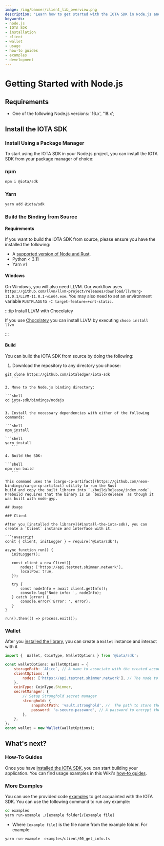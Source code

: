 ```yaml
---
image: /img/banner/client_lib_overview.png
description: "Learn how to get started with the IOTA SDK in Node.js and build applications on the Shimmer network."
keywords:
- node.js
- IOTA SDK
- installation
- client
- wallet
- usage
- how-to guides
- examples
- development
---
```



# Getting Started with Node.js

<WarningPasswordStorage/>

## Requirements

- One of the following Node.js versions: '16.x', '18.x';

## Install the IOTA SDK

### Install Using a Package Manager

To start using the IOTA SDK in your Node.js project, you can install the IOTA SDK from your package manager of choice:

### npm

```sh
npm i @iota/sdk
```

### Yarn

```sh
yarn add @iota/sdk
```

### Build the Binding from Source

#### Requirements

If you want to build the IOTA SDK from source, please ensure you have the installed the following:

* A [supported version of Node and Rust](https://github.com/neon-bindings/neon#platform-support).
* Python < 3.11
* Yarn v1

#### Windows

On Windows, you will also need LLVM. Our workflow uses
`https://github.com/llvm/llvm-project/releases/download/llvmorg-11.0.1/LLVM-11.0.1-win64.exe`. You may also need to set
an environment variable `RUSTFLAGS` to `-C target-feature=+crt-static`.

:::tip Install LLVM with Chocolatey

If you use [Chocolatey](https://chocolatey.org) you can install LLVM by executing `choco install llvm`

:::

#### Build

You can build the IOTA SDK from source by doing the following:

1. Download the repository to any directory you choose:

 ```shell
 git clone https://github.com/iotaledger/iota-sdk
    ```

2. Move to the Node.js binding directory:

 ```shell
cd iota-sdk/bindings/nodejs
    ```

3. Install the necessary dependencies with either of the following commands:

 ```shell
 npm install
    ```
 ```shell
 yarn install
    ```

4. Build the SDK:

 ```shell
 npm run build
    ```

This command uses the [cargo-cp-artifact](https://github.com/neon-bindings/cargo-cp-artifact) utility to run the Rust
build and copy the built library into `./build/Release/index.node`.
Prebuild requires that the binary is in `build/Release` as though it was built with node-gyp.

## Usage

### Client

After you [installed the library](#install-the-iota-sdk), you can create a `Client` instance and interface with it.

```javascript
const { Client, initLogger } = require('@iota/sdk');

async function run() {
    initLogger();

    const client = new Client({
        nodes: ['https://api.testnet.shimmer.network'],
        localPow: true,
    });

    try {
        const nodeInfo = await client.getInfo();
        console.log('Node info: ', nodeInfo);
    } catch (error) {
        console.error('Error: ', error);
    }
}

run().then(() => process.exit());
```

### Wallet

After you [installed the library](#installing-the-iota-sdk), you can create a `Wallet` instance and interact with it.

```javascript
import {  Wallet, CoinType, WalletOptions } from '@iota/sdk';

const walletOptions: WalletOptions = {
    storagePath: `Alice`, // A name to associate with the created account.
    clientOptions: {
        nodes: ['https://api.testnet.shimmer.network'], // The node to connect to.
    },
    coinType: CoinType.Shimmer,
    secretManager: {
        // Setup Stronghold secret manager
        stronghold: {
            snapshotPath: 'vault.stronghold', //  The path to store the account snapshot.
            password: 'a-secure-password', // A password to encrypt the stored data. WARNING: Never hardcode passwords in production code.
        },
    },
};
const wallet = new Wallet(walletOptions);
```

## What's next?

### How-To Guides

Once you have [installed the IOTA SDK](#install-the-iota-sdk), you can start building your application. You can find
usage examples in this Wiki's [how-to guides](../how_tos/accounts_and_addresses/create_mnemonic.mdx).

### More Examples

You can use the provided code [examples](https://github.com/iotaledger/iota-sdk/tree/develop/bindings/nodejs/examples) to get acquainted with the IOTA SDK. You can use the following command to run any example:

```bash
cd examples
yarn run-example ./[example folder]/[example file]
```

- Where `[example file]` is the file name from the example folder. For example:

```bash
yarn run-example  examples/client/00_get_info.ts
```
